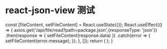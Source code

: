 # react-json-view 测试


  const [fileContent, setFileContent] = React.useState({});
  React.useEffect(() => {
    axios.get('/api/file/read?path=package.json',{responseType: 'json'})
      .then(response => {
        setFileContent(response.data)
      })
      .catch(error => {
         setFileContent(error.message);
      });
  }, []);
  return (
<ReactJson src={fileContent} />
  );
}


<View />


